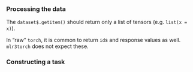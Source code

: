 ### Processing the data

The `dataset$.getitem()` should return only a list of tensors (e.g. `list(x = x)`).

In "raw" `torch`, it is common to return `id`s and response values as well. `mlr3torch` does not expect these.

### Constructing a task

